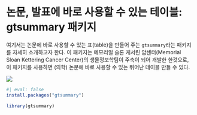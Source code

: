# 논문, 발표에 바로 사용할 수 있는 테이블: [gtsummary]{.style-text font-weight="bold" color="#E7298A"} 패키지

여기서는 논문에 바로 사용할 수 있는 표(table)을 만들어 주는 `gtsummary`라는 패키지를 자세히 소개하고자 한다. 이 패키지는 
메모리얼 슬론 케서린 암센터(Memorial Sloan Kettering Cancer Center)의 생물정보학팀이 주축이 되어 개발한 한것으로, 이 패키지를 사용하면 (의학) 논문에 바로 사용할 수 있는 뛰어난 테이블 만들 수 있다.

![](https://www.danieldsjoberg.com/gtsummary/reference/figures/logo.png)

```r
#| eval: false
install.packages("gtsummary")
```

```r
library(gtsummary)
```

